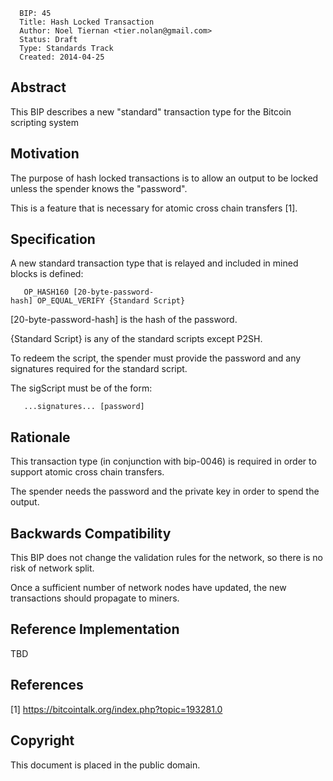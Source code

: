 <pre>
  BIP: 45
  Title: Hash Locked Transaction
  Author: Noel Tiernan <tier.nolan@gmail.com>
  Status: Draft
  Type: Standards Track
  Created: 2014-04-25
</pre>

==Abstract==

This BIP describes a new "standard" transaction type for the Bitcoin scripting system

==Motivation==

The purpose of hash locked transactions is to allow an output to be locked unless the spender knows the "password".

This is a feature that is necessary for atomic cross chain transfers [1].

==Specification==

A new standard transaction type that is relayed and included in mined blocks is defined:

    OP_HASH160 [20-byte-password-hash] OP_EQUAL_VERIFY {Standard Script}

[20-byte-password-hash] is the hash of the password.

{Standard Script} is any of the standard scripts except P2SH.

To redeem the script, the spender must provide the password and any signatures required for the standard script.

The sigScript must be of the form:

    ...signatures... [password]

==Rationale==

This transaction type (in conjunction with bip-0046) is required in order to support atomic cross chain transfers.  

The spender needs the password and the private key in order to spend the output.

==Backwards Compatibility==

This BIP does not change the validation rules for the network, so there is no risk of network split.

Once a sufficient number of network nodes have updated, the new transactions should propagate to miners.

==Reference Implementation==

TBD

== References ==

[1] https://bitcointalk.org/index.php?topic=193281.0

==Copyright==

This document is placed in the public domain.
